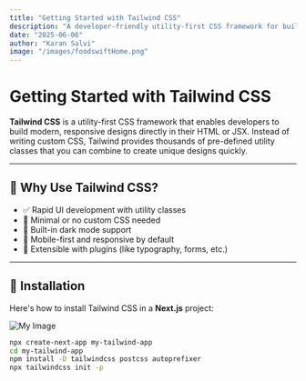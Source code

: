 ```yaml
---
title: "Getting Started with Tailwind CSS"
description: "A developer-friendly utility-first CSS framework for building modern, responsive UIs rapidly."
date: "2025-06-06"
author: "Karan Salvi"
image: "/images/foodswiftHome.png"
---
```


# Getting Started with Tailwind CSS

**Tailwind CSS** is a utility-first CSS framework that enables developers to build modern, responsive designs directly in their HTML or JSX. Instead of writing custom CSS, Tailwind provides thousands of pre-defined utility classes that you can combine to create unique designs quickly.

---

## 🚀 Why Use Tailwind CSS?

- ✅ Rapid UI development with utility classes
- 🎨 Minimal or no custom CSS needed
- 🌙 Built-in dark mode support
- 📱 Mobile-first and responsive by default
- 🔌 Extensible with plugins (like typography, forms, etc.)

---

## 🔧 Installation

Here's how to install Tailwind CSS in a **Next.js** project:

![My Image](/images/foodswiftHome.png)

```bash
npx create-next-app my-tailwind-app
cd my-tailwind-app
npm install -D tailwindcss postcss autoprefixer
npx tailwindcss init -p
```
